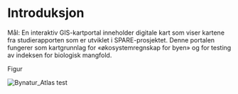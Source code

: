 # Introduksjon

Mål: En interaktiv GIS-kartportal inneholder digitale kart som viser kartene fra studierapporten som er utviklet i SPARE-prosjektet. Denne portalen fungerer som kartgrunnlag for «økosystemregnskap for byen» og for testing av indeksen for biologisk mangfold.

Figur

![Bynatur_Atlas](Bynatur_atlas_figure.PNG)
test
